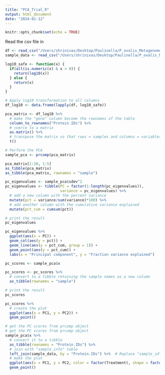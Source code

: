 ```yaml
---
title: "PCA_Trial_R"
output: html_document
date: "2024-01-12"
---
```


```r
knitr::opts_chunk$set(echo = TRUE)
```

Read the csv file in 
```r
df <- read_csv("/Users/shrinivas/Desktop/Paulinella/P_ovalis_Metagenome/Tree_plot/Acr_PCA.csv")
sample_data <- read_csv("/Users/shrinivas/Desktop/Paulinella/P_ovalis_Metagenome/Tree_plot/sample_info.csv")
```

```r
log10_safe <- function(x) {
  if(all(is.numeric(x) & x > 0)) {
    return(log10(x))
  } else {
    return(x)
  }
}

# Apply log10 transformation to all columns
df_log10 <- data.frame(lapply(df, log10_safe))
```

```r
pca_matrix <- df_log10 %>% 
  # make the "gene" column become the rownames of the table
  column_to_rownames("Protein.IDs") %>% 
  # coerce to a matrix
  as.matrix() %>% 
  # transpose the matrix so that rows = samples and columns = variables
  t()

# Perform the PCA
sample_pca <- prcomp(pca_matrix)
```

```r
pca_matrix[1:10, 1:5]
as_tibble(pca_matrix)
as_tibble(pca_matrix, rownames = "sample")
```

```r
pc_eigenvalues <- sample_pca$sdev^2
pc_eigenvalues <- tibble(PC = factor(1:length(pc_eigenvalues)), 
                         variance = pc_eigenvalues) %>% 
  # add a new column with the percent variance
  mutate(pct = variance/sum(variance)*100) %>% 
  # add another column with the cumulative variance explained
  mutate(pct_cum = cumsum(pct))

# print the result
pc_eigenvalues
```

```r
pc_eigenvalues %>% 
  ggplot(aes(x = PC)) +
  geom_col(aes(y = pct)) +
  geom_line(aes(y = pct_cum, group = 1)) + 
  geom_point(aes(y = pct_cum)) +
  labs(x = "Principal component", y = "Fraction variance explained")

```

```r
pc_scores <- sample_pca$x

pc_scores <- pc_scores %>% 
  # convert to a tibble retaining the sample names as a new column
  as_tibble(rownames = "sample")

# print the result
pc_scores
```


```r
pc_scores %>% 
  # create the plot
  ggplot(aes(x = PC1, y = PC2)) +
  geom_point()

```


```r

# get the PC scores from prcomp object
# get the PC scores from prcomp object
sample_pca$x %>% 
  # convert it to a tibble
  as_tibble(rownames = "Protein.IDs") %>% 
  # join with "sample_info" table
  left_join(sample_data, by = "Protein.IDs") %>%  # Replace "sample_id" with the actual column name to join on
  # make the plot
  ggplot(aes(x = PC1, y = PC2, color = factor(Treatment), shape = factor(Timepoint))) +
  geom_point()

```